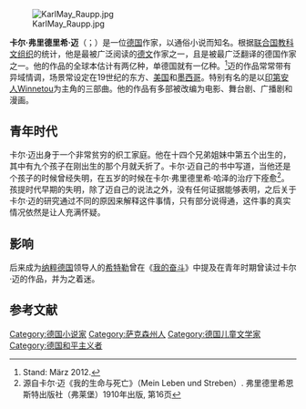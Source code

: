 [[File:KarlMay_Raupp.jpg|right]]

'''卡尔·弗里德里希·迈'''（{{lang-de|Karl Friedrich May}}；{{bd|1842年|2月25日（[[霍亨斯泰因-埃尔恩斯塔尔|埃尔恩斯塔尔]]）|1912年|3月30日（[[拉德博伊尔|拉德博伊尔]]）}}）是一位[[德国|德国]]作家，以通俗小说而知名。根据[[联合国教科文组织|联合国教科文组织]]的统计，他是最被广泛阅读的[[德文|德文]]作家之一，且是被最广泛翻译的德国作家之一。他的作品的全球本估计有两亿种，单德国就有一亿种。<ref>Stand: März 2012.</ref>迈的作品常常带有异域情调，场景常设定在19世纪的东方、[[美国|美国]]和[[墨西哥|墨西哥]]。特别有名的是以[[印第安人|印第安人]]Winnetou为主角的三部曲。他的作品有多部被改编为电影、舞台剧、广播剧和漫画。

==青年时代==
卡尔·迈出身于一个非常贫穷的织工家庭。他在十四个兄弟姐妹中第五个出生的，其中有九个孩子在刚出生的那个月就夭折了。卡尔·迈自己的书中写道，当他还是个孩子的时候曾经失明，在五岁的时候在卡尔·弗里德里希·哈泽的治疗下痊愈<ref>源自卡尔·迈《我的生命与死亡》（Mein Leben und Streben）. 弗里德里希恩斯特出版社（弗莱堡）1910年出版, 第16页</ref>。孩提时代早期的失明，除了迈自己的说法之外，没有任何证据能够表明，之后关于卡尔·迈的研究通过不同的原因来解释这件事情，只有部分说得通，这件事的真实情况依然是让人充满怀疑。

==影响==
后来成为[[纳粹德国|纳粹德国]]领导人的[[希特勒|希特勒]]曾在《[[我的奋斗|我的奋斗]]》中提及在青年时期曾读过卡尔·迈的作品，并为之着迷。

==参考文献==
{{reflist}}

{{Authority control}}
[[Category:德国小说家|Category:德国小说家]]
[[Category:萨克森州人|Category:萨克森州人]]
[[Category:德国儿童文学家|Category:德国儿童文学家]]
[[Category:德国和平主义者|Category:德国和平主义者]]